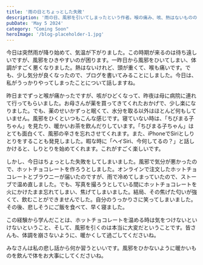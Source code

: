 ```yaml
---
title: '雨の日とちょっとした失敗'
description: '雨の日、風邪を引いてしまったという作者。喉の痛み、咳、熱はないものの、頭が重く、体調は優れません。しかし、そんな中でも「ちびまる子ちゃん」を見たり、Siriとしりとりをしたりして、楽しい時間を過ごします。そんな中、ホットチョコレートを作ろうとしたのですが、うっかり火にかけたまま忘れてしまい、焦がしてしまうというちょっとした失敗談も。風邪を引いている時は、体調管理に気をつけましょう！'
pubDate: 'May 5 2024'
category: "Coming Soon"
heroImage: '/blog-placeholder-1.jpg'
---
```

<div class="jp" lang="jp">
今日は突然雨が降り始めて、気温が下がりました。この時期が来るのは待ち遠しいですが、風邪をひきやすいのが困ります。一昨日から風邪をひいてしまい、体調がすごく悪くなりました。熱はないけれど、頭が重くて、喉も痛いです。でも、少し気分が良くなったので、ブログを書いてみることにしました。今日は、私がうっかりやってしまったことについて話しますね。

昨日までずっと喉が痛かったですが、咳がひどくなって、昨夜は母に病院に連れて行ってもらいました。お母さんが薬を買ってきてくれたおかげで、少し楽になりました。でも、薬のせいかずっと眠くて、水分を取る以外はほとんど何もしていません。風邪をひくといつもこんな感じです。寝ていない時は、「ちびまる子ちゃん」を見たり、暖かいお茶を飲んだりしています。「ちびまる子ちゃん」はとても面白くて、風邪の辛さを忘れさせてくれます。また、iPhoneでSiriとしりとりをすることも発見しました。暇な時に「ヘイSiri、今何してるの？」と話しかけると、しりとりを始めてくれます。これがすごく楽しいです。

しかし、今日はちょっとした失敗をしてしまいました。風邪で気分が悪かったので、ホットチョコレートを作ろうとしました。オンラインで注文したホットチョコレートとブラウニーが届いたのですが、雨で冷めてしまっていたので、ストーブで温め直しました。でも、写真を撮ろうとしている間にホットチョコレートを火にかけたまま忘れてしまい、焦げてしまいました。結局、その焦げた匂いが強くて、飲むことができませんでした。自分のうっかりさに笑ってしまいました。その後、悲しそうにご飯を食べて、早く寝ました。

この経験から学んだことは、ホットチョコレートを温める時は気をつけないといけないということ、そして、風邪を引くのは本当に大変だということです。皆さんも、体調を崩さないように、暖かくして過ごしてくださいね。

みなさんは私の悲し話から何か習うといいです。風邪をひかないように暖かいものを飲んで体をお大事にしてくださいね。
</div>